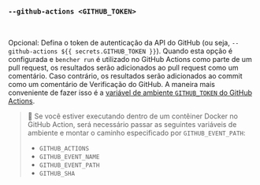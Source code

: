 ### `--github-actions <GITHUB_TOKEN>`

<br />

Opcional: Defina o token de autenticação da API do GitHub (ou seja, `--github-actions ${{ secrets.GITHUB_TOKEN }}`).
Quando esta opção é configurada e `bencher run` é utilizado no GitHub Actions como parte de um pull request,
os resultados serão adicionados ao pull request como um comentário.
Caso contrário, os resultados serão adicionados ao commit como um comentário de Verificação do GitHub.
A maneira mais conveniente de fazer isso é a [variável de ambiente `GITHUB_TOKEN` do GitHub Actions](https://docs.github.com/en/actions/security-guides/automatic-token-authentication).

> 🐰 Se você estiver executando dentro de um contêiner Docker no GitHub Action, será necessário passar as seguintes variáveis de ambiente e montar o caminho especificado por `GITHUB_EVENT_PATH`:
> - `GITHUB_ACTIONS`
> - `GITHUB_EVENT_NAME`
> - `GITHUB_EVENT_PATH`
> - `GITHUB_SHA`